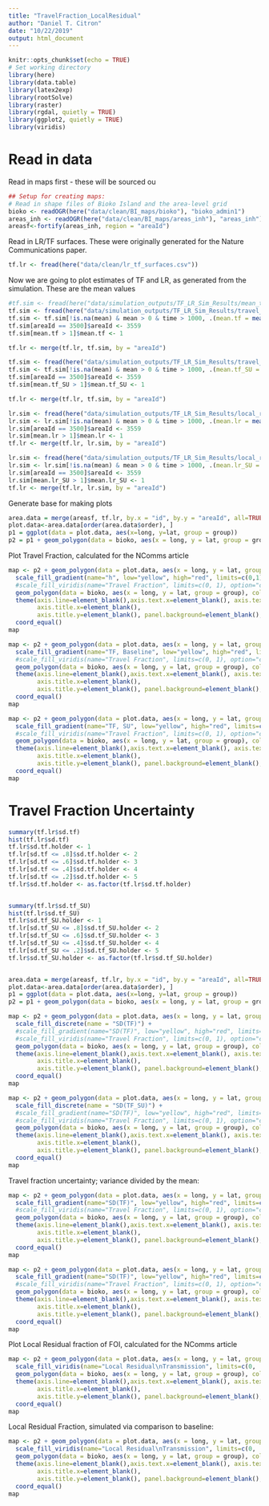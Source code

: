 ```yaml
---
title: "TravelFraction_LocalResidual"
author: "Daniel T. Citron"
date: "10/22/2019"
output: html_document
---
```



```r
knitr::opts_chunk$set(echo = TRUE)
# Set working directory
library(here)
library(data.table)
library(latex2exp)
library(rootSolve)
library(raster)
library(rgdal, quietly = TRUE)
library(ggplot2, quietly = TRUE)
library(viridis)
```

# Read in data
Read in maps first - these will be sourced ou
```r
## Setup for creating maps:
# Read in shape files of Bioko Island and the area-level grid
bioko <- readOGR(here("data/clean/BI_maps/bioko"), "bioko_admin1")
areas_inh <- readOGR(here("data/clean/BI_maps/areas_inh"), "areas_inh")
areasf<-fortify(areas_inh, region = "areaId")
```

Read in LR/TF surfaces. These were originally generated for the Nature Communications paper.
```r
tf.lr <- fread(here("data/clean/lr_tf_surfaces.csv"))
```

Now we are going to plot estimates of TF and LR, as generated from the simulation.  These are the mean values
```r
#tf.sim <- fread(here("data/simulation_outputs/TF_LR_Sim_Results/mean_tf_estimates.csv"))
tf.sim <- fread(here("data/simulation_outputs/TF_LR_Sim_Results/travel_fraction_estimates_baseline.csv"))
tf.sim <- tf.sim[!is.na(mean) & mean > 0 & time > 1000, .(mean.tf = mean(mean), sd.tf = mean(sd)), by = areaId]
tf.sim[areaId == 3500]$areaId <- 3559
tf.sim[mean.tf > 1]$mean.tf <- 1

tf.lr <- merge(tf.lr, tf.sim, by = "areaId")

tf.sim <- fread(here("data/simulation_outputs/TF_LR_Sim_Results/travel_fraction_estimates_baseline_SU.csv"))
tf.sim <- tf.sim[!is.na(mean) & mean > 0 & time > 1000, .(mean.tf_SU = mean(mean), sd.tf_SU = mean(sd)), by = areaId]
tf.sim[areaId == 3500]$areaId <- 3559
tf.sim[mean.tf_SU > 1]$mean.tf_SU <- 1

tf.lr <- merge(tf.lr, tf.sim, by = "areaId")
```

```r
lr.sim <- fread(here("data/simulation_outputs/TF_LR_Sim_Results/local_residual_estimates_baseline.csv"))
lr.sim <- lr.sim[!is.na(mean) & mean > 0 & time > 1000, .(mean.lr = mean(mean), sd.lr = mean(sd)), by = areaId]
lr.sim[areaId == 3500]$areaId <- 3559
lr.sim[mean.lr > 1]$mean.lr <- 1
tf.lr <- merge(tf.lr, lr.sim, by = "areaId")

lr.sim <- fread(here("data/simulation_outputs/TF_LR_Sim_Results/local_residual_estimates_baseline_SU.csv"))
lr.sim <- lr.sim[!is.na(mean) & mean > 0 & time > 1000, .(mean.lr_SU = mean(mean), sd.lr_SU = mean(sd)), by = areaId]
lr.sim[areaId == 3500]$areaId <- 3559
lr.sim[mean.lr_SU > 1]$mean.lr_SU <- 1
tf.lr <- merge(tf.lr, lr.sim, by = "areaId")
```


Generate base for making plots
```r
area.data = merge(areasf, tf.lr, by.x = "id", by.y = "areaId", all=TRUE)
plot.data<-area.data[order(area.data$order), ]
p1 = ggplot(data = plot.data, aes(x=long, y=lat, group = group))
p2 = p1 + geom_polygon(data = bioko, aes(x = long, y = lat, group = group), color = "black", fill="grey", size = 0.25)
```

Plot Travel Fraction, calculated for the NComms article
```r
map <- p2 + geom_polygon(data = plot.data, aes(x = long, y = lat, group = group, fill = tf.co.e), color = NA, size = 0.25) +
  scale_fill_gradient(name="h", low="yellow", high="red", limits=c(0,1)) +
  #scale_fill_viridis(name="Travel Fraction", limits=c(0, 1), option="cividis") + 
  geom_polygon(data = bioko, aes(x = long, y = lat, group = group), color = "black", fill=NA, size = 0.25) +
  theme(axis.line=element_blank(),axis.text.x=element_blank(), axis.text.y=element_blank(),axis.ticks=element_blank(),
        axis.title.x=element_blank(),
        axis.title.y=element_blank(), panel.background=element_blank(), legend.position=c(0.2, 0.8)) + 
  coord_equal()
map
```

```r
map <- p2 + geom_polygon(data = plot.data, aes(x = long, y = lat, group = group, fill = mean.tf), color = NA, size = 0.25) +
  scale_fill_gradient(name="TF, Baseline", low="yellow", high="red", limits=c(0,1)) +
  #scale_fill_viridis(name="Travel Fraction", limits=c(0, 1), option="cividis") + 
  geom_polygon(data = bioko, aes(x = long, y = lat, group = group), color = "black", fill=NA, size = 0.25) +
  theme(axis.line=element_blank(),axis.text.x=element_blank(), axis.text.y=element_blank(),axis.ticks=element_blank(),
        axis.title.x=element_blank(),
        axis.title.y=element_blank(), panel.background=element_blank(), legend.position=c(0.2, 0.8)) + 
  coord_equal()
map
```

```r
map <- p2 + geom_polygon(data = plot.data, aes(x = long, y = lat, group = group, fill = mean.tf_SU), color = NA, size = 0.25) +
  scale_fill_gradient(name="TF, SU", low="yellow", high="red", limits=c(0,1)) +
  #scale_fill_viridis(name="Travel Fraction", limits=c(0, 1), option="cividis") + 
  geom_polygon(data = bioko, aes(x = long, y = lat, group = group), color = "black", fill=NA, size = 0.25) +
  theme(axis.line=element_blank(),axis.text.x=element_blank(), axis.text.y=element_blank(),axis.ticks=element_blank(),
        axis.title.x=element_blank(),
        axis.title.y=element_blank(), panel.background=element_blank(), legend.position=c(0.2, 0.8)) + 
  coord_equal()
map
```

# Travel Fraction Uncertainty
```r
summary(tf.lr$sd.tf)
hist(tf.lr$sd.tf)
tf.lr$sd.tf.holder <- 1
tf.lr[sd.tf <= .8]$sd.tf.holder <- 2
tf.lr[sd.tf <= .6]$sd.tf.holder <- 3
tf.lr[sd.tf <= .4]$sd.tf.holder <- 4
tf.lr[sd.tf <= .2]$sd.tf.holder <- 5
tf.lr$sd.tf.holder <- as.factor(tf.lr$sd.tf.holder)


summary(tf.lr$sd.tf_SU)
hist(tf.lr$sd.tf_SU)
tf.lr$sd.tf_SU.holder <- 1
tf.lr[sd.tf_SU <= .8]$sd.tf_SU.holder <- 2
tf.lr[sd.tf_SU <= .6]$sd.tf_SU.holder <- 3
tf.lr[sd.tf_SU <= .4]$sd.tf_SU.holder <- 4
tf.lr[sd.tf_SU <= .2]$sd.tf_SU.holder <- 5
tf.lr$sd.tf_SU.holder <- as.factor(tf.lr$sd.tf_SU.holder)


area.data = merge(areasf, tf.lr, by.x = "id", by.y = "areaId", all=TRUE)
plot.data<-area.data[order(area.data$order), ]
p1 = ggplot(data = plot.data, aes(x=long, y=lat, group = group))
p2 = p1 + geom_polygon(data = bioko, aes(x = long, y = lat, group = group), color = "black", fill="grey", size = 0.25)

```


```r
map <- p2 + geom_polygon(data = plot.data, aes(x = long, y = lat, group = group, fill = sd.tf.holder), color = NA, size = 0.25) +
  scale_fill_discrete(name = "SD(TF)") +
  #scale_fill_gradient(name="SD(TF)", low="yellow", high="red", limits=c(0,1)) +
  #scale_fill_viridis(name="Travel Fraction", limits=c(0, 1), option="cividis") + 
  geom_polygon(data = bioko, aes(x = long, y = lat, group = group), color = "black", fill=NA, size = 0.25) +
  theme(axis.line=element_blank(),axis.text.x=element_blank(), axis.text.y=element_blank(),axis.ticks=element_blank(),
        axis.title.x=element_blank(),
        axis.title.y=element_blank(), panel.background=element_blank(), legend.position=c(0.2, 0.8)) + 
  coord_equal()
map
```


```r
map <- p2 + geom_polygon(data = plot.data, aes(x = long, y = lat, group = group, fill = sd.tf_SU.holder), color = NA, size = 0.25) +
  scale_fill_discrete(name = "SD(TF_SU)") +
  #scale_fill_gradient(name="SD(TF)", low="yellow", high="red", limits=c(0,1)) +
  #scale_fill_viridis(name="Travel Fraction", limits=c(0, 1), option="cividis") + 
  geom_polygon(data = bioko, aes(x = long, y = lat, group = group), color = "black", fill=NA, size = 0.25) +
  theme(axis.line=element_blank(),axis.text.x=element_blank(), axis.text.y=element_blank(),axis.ticks=element_blank(),
        axis.title.x=element_blank(),
        axis.title.y=element_blank(), panel.background=element_blank(), legend.position=c(0.2, 0.8)) + 
  coord_equal()
map
```


Travel fraction uncertainty; variance divided by the mean:
```r
map <- p2 + geom_polygon(data = plot.data, aes(x = long, y = lat, group = group, fill = sd.tf/mean.tf), color = NA, size = 0.25) +
  scale_fill_gradient(name="SD(TF)", low="yellow", high="red", limits=c(0,2)) +
  #scale_fill_viridis(name="Travel Fraction", limits=c(0, 1), option="cividis") + 
  geom_polygon(data = bioko, aes(x = long, y = lat, group = group), color = "black", fill=NA, size = 0.25) +
  theme(axis.line=element_blank(),axis.text.x=element_blank(), axis.text.y=element_blank(),axis.ticks=element_blank(),
        axis.title.x=element_blank(),
        axis.title.y=element_blank(), panel.background=element_blank(), legend.position=c(0.2, 0.8)) + 
  coord_equal()
map
```

```r
map <- p2 + geom_polygon(data = plot.data, aes(x = long, y = lat, group = group, fill = sd.tf_SU/mean.tf_SU), color = NA, size = 0.25) +
  scale_fill_gradient(name="SD(TF)", low="yellow", high="red", limits=c(0,2)) +
  #scale_fill_viridis(name="Travel Fraction", limits=c(0, 1), option="cividis") + 
  geom_polygon(data = bioko, aes(x = long, y = lat, group = group), color = "black", fill=NA, size = 0.25) +
  theme(axis.line=element_blank(),axis.text.x=element_blank(), axis.text.y=element_blank(),axis.ticks=element_blank(),
        axis.title.x=element_blank(),
        axis.title.y=element_blank(), panel.background=element_blank(), legend.position=c(0.2, 0.8)) + 
  coord_equal()
map
```

Plot Local Residual fraction of FOI, calculated for the NComms article
```r
map <- p2 + geom_polygon(data = plot.data, aes(x = long, y = lat, group = group, fill = lr.co.e), color = NA, size = 0.25) +
  scale_fill_viridis(name="Local Residual\nTransmission", limits=c(0, .4), option="plasma") +
  geom_polygon(data = bioko, aes(x = long, y = lat, group = group), color = "black", fill=NA, size = 0.25) +
  theme(axis.line=element_blank(),axis.text.x=element_blank(), axis.text.y=element_blank(),axis.ticks=element_blank(),
        axis.title.x=element_blank(),
        axis.title.y=element_blank(), panel.background=element_blank(), legend.position=c(0.2, 0.8)) + 
  coord_equal()
map
```

Local Residual Fraction, simulated via comparison to baseline:
```r
map <- p2 + geom_polygon(data = plot.data, aes(x = long, y = lat, group = group, fill = mean.lr), color = NA, size = 0.25) +
  scale_fill_viridis(name="Local Residual\nTransmission", limits=c(0, .4), option="plasma") +
  geom_polygon(data = bioko, aes(x = long, y = lat, group = group), color = "black", fill=NA, size = 0.25) +
  theme(axis.line=element_blank(),axis.text.x=element_blank(), axis.text.y=element_blank(),axis.ticks=element_blank(),
        axis.title.x=element_blank(),
        axis.title.y=element_blank(), panel.background=element_blank(), legend.position=c(0.2, 0.8)) + 
  coord_equal()
map
```


